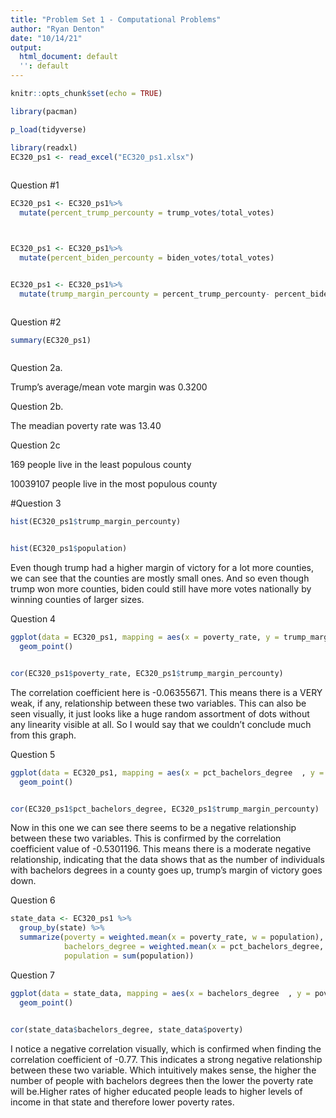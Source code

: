 ---
title: "Problem Set 1 - Computational Problems"
author: "Ryan Denton"
date: "10/14/21"
output:
  html_document: default
  '': default
---



```{r setup, include=FALSE}
knitr::opts_chunk$set(echo = TRUE)
```





```{r}
library(pacman)

p_load(tidyverse)

library(readxl)
EC320_ps1 <- read_excel("EC320_ps1.xlsx")
                     

```




Question #1

```{r}


EC320_ps1 <- EC320_ps1%>%
  mutate(percent_trump_percounty = trump_votes/total_votes)



EC320_ps1 <- EC320_ps1%>%
  mutate(percent_biden_percounty = biden_votes/total_votes)


EC320_ps1 <- EC320_ps1%>%
  mutate(trump_margin_percounty = percent_trump_percounty- percent_biden_percounty)



```




Question #2

```{r}
                                      

summary(EC320_ps1)  



```





Question 2a. 

Trump's average/mean vote margin was 0.3200



Question 2b.

The meadian poverty rate was 13.40




Question 2c

169 people live in the least populous county

10039107 people live in the most populous county







#Question 3
```{r}
hist(EC320_ps1$trump_margin_percounty) 


hist(EC320_ps1$population)

```


Even though trump had a higher margin of victory for a lot more counties, we can see that the counties are mostly small ones. And so even though trump won more counties, biden could still have more votes nationally by winning counties of larger sizes.





Question 4

```{r}




ggplot(data = EC320_ps1, mapping = aes(x = poverty_rate, y = trump_margin_percounty))+
  geom_point()          


cor(EC320_ps1$poverty_rate, EC320_ps1$trump_margin_percounty)

```



The correlation coefficient here is -0.06355671. This means there is a VERY weak, if any, relationship between these two variables. This can also be seen visually, it just looks like a huge random assortment of dots without any linearity visible at all. So I would say that we couldn't conclude much from this graph.




Question 5

```{r}

ggplot(data = EC320_ps1, mapping = aes(x = pct_bachelors_degree  , y = trump_margin_percounty))+
  geom_point()          


cor(EC320_ps1$pct_bachelors_degree, EC320_ps1$trump_margin_percounty)


```


Now in this one we can see there seems to be a negative relationship between these two variables. This is confirmed by the correlation coefficient value of -0.5301196. This means there is a moderate negative relationship, indicating that the data shows that as the number of individuals with bachelors degrees in a county goes up, trump's margin of victory goes down.





Question 6

```{r}

state_data <- EC320_ps1 %>% 
  group_by(state) %>% 
  summarize(poverty = weighted.mean(x = poverty_rate, w = population),
            bachelors_degree = weighted.mean(x = pct_bachelors_degree, w = population),
            population = sum(population))

```



Question 7
```{r}

ggplot(data = state_data, mapping = aes(x = bachelors_degree  , y = poverty, size = population))+
  geom_point()
  

cor(state_data$bachelors_degree, state_data$poverty)

```


I notice a negative correlation visually, which is confirmed when finding the correlation coefficient of -0.77. This indicates a strong negative relationship between these two variable. Which intuitively makes sense, the higher the number of people with bachelors degrees then the lower the poverty rate will be.Higher rates of higher educated people leads to higher levels of income in that state and therefore lower poverty rates.